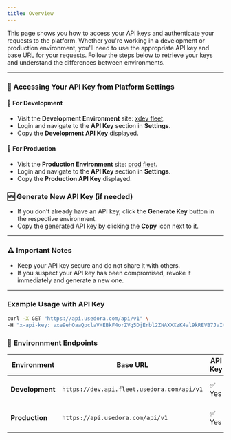 ```yaml
---
title: Overview
---
```


This page shows you how to access your API keys and authenticate your requests to the platform. Whether you're working in a development or production environment, you'll need to use the appropriate API key and base URL for your requests. Follow the steps below to retrieve your keys and understand the differences between environments.


---
### 🔑 Accessing Your API Key from Platform Settings



#### 🚧 **For Development**
   - Visit the **Development Environment** site: [xdev fleet](https://xdev.fleet.usedora.com).
   - Login and navigate to the **API Key** section in **Settings**.
   - Copy the **Development API Key** displayed.

#### 🚀 **For Production**
   - Visit the **Production Environment** site: [prod fleet](https://fleet.usedora.com).
   - Login and navigate to the **API Key** section in **Settings**.
   - Copy the **Production API Key** displayed.

### 🆕 **Generate New API Key (if needed)**
   - If you don't already have an API key, click the **Generate Key** button in the respective environment.
   - Copy the generated API key by clicking the **Copy** icon next to it.

---

### ⚠️ Important Notes
- Keep your API key secure and do not share it with others.
- If you suspect your API key has been compromised, revoke it immediately and generate a new one.

---

### Example Usage with API Key

```bash
curl -X GET "https://api.usedora.com/api/v1" \
-H "x-api-key: vxe9ehOaaQpclaVHEBkF4orZVg5DjErbl2ZNAXXXzK4al9kREVB7JvIHDaedyaiu"
```


### 📝 **Environnment Endpoints**

| **Environment** | **Base URL**                | **API Key**        | **Purpose**       |
|------------------|-----------------------------|--------------------|-------------------|
| **Development** | `https://dev.api.fleet.usedora.com/api/v1` | ✅ Yes | Testing & Sandbox |
| **Production**  | `https://api.usedora.com/api/v1`     | ✅ Yes | Live Data Access  |



